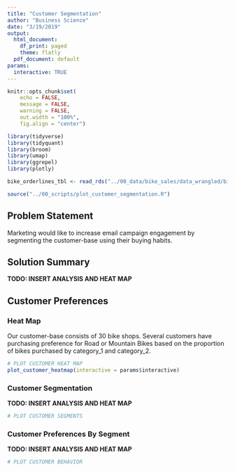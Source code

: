 ```yaml
---
title: "Customer Segmentation"
author: "Business Science"
date: "3/19/2019"
output:
  html_document:
    df_print: paged
    theme: flatly
  pdf_document: default
params:
  interactive: TRUE
---
```

 

```r
knitr::opts_chunk$set(
    echo = FALSE,
    message = FALSE,
    warning = FALSE,
    out.width = "100%",
    fig.align = "center")
```

```r
library(tidyverse)
library(tidyquant)
library(broom)
library(umap)
library(ggrepel)
library(plotly)
```

```r
bike_orderlines_tbl <- read_rds("../00_data/bike_sales/data_wrangled/bike_orderlines.rds")
```

```r
source("../00_scripts/plot_customer_segmentation.R")
```


## Problem Statement

Marketing would like to increase email campaign engagement by segmenting the customer-base using their buying habits. 

## Solution Summary
 
__TODO: INSERT ANALYSIS AND HEAT MAP__


## Customer Preferences
 
### Heat Map

Our customer-base consists of 30 bike shops. Several customers have purchasing preference for Road or Mountain Bikes based on the proportion of bikes purchased by category_1 and category_2.

```r
# PLOT CUSTOMER HEAT MAP
plot_customer_heatmap(interactive = params$interactive)
```

### Customer Segmentation

__TODO: INSERT ANALYSIS AND HEAT MAP__

```r
# PLOT CUSTOMER SEGMENTS

```


### Customer Preferences By Segment

__TODO: INSERT ANALYSIS AND HEAT MAP__

```r
# PLOT CUSTOMER BEHAVIOR

```

